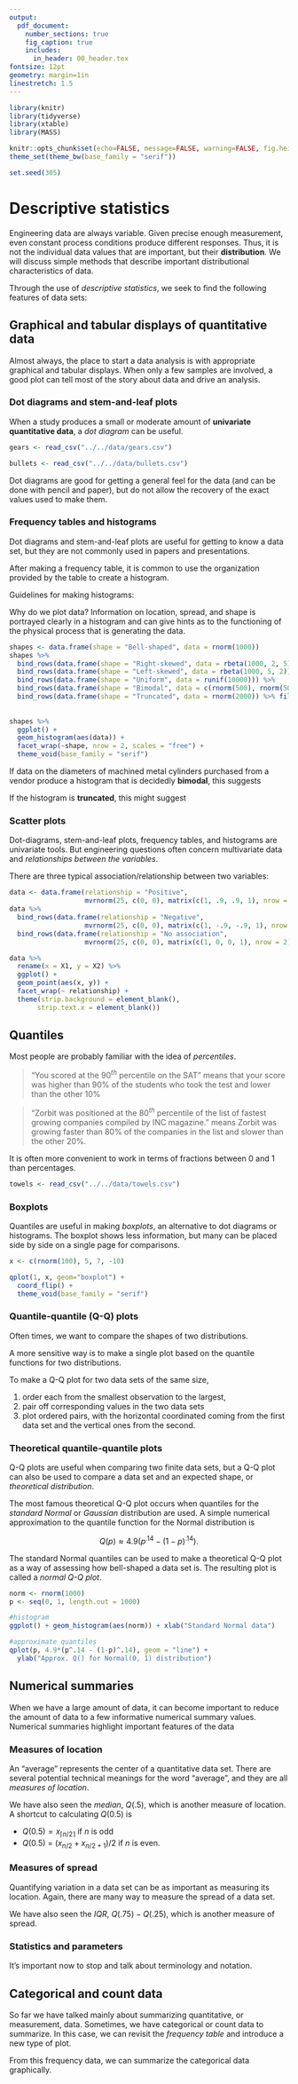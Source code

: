 ```yaml
---
output: 
  pdf_document:
    number_sections: true
    fig_caption: true
    includes:
      in_header: 00_header.tex
fontsize: 12pt
geometry: margin=1in
linestretch: 1.5
---
```


```r
library(knitr)
library(tidyverse)
library(xtable)
library(MASS)

knitr::opts_chunk$set(echo=FALSE, message=FALSE, warning=FALSE, fig.height = 2)
theme_set(theme_bw(base_family = "serif"))

set.seed(305)
```

\setcounter{section}{2}

# Descriptive statistics

Engineering data are always variable. Given precise enough measurement, even constant process conditions produce different responses. Thus, it is not the individual data values that are important, but their **distribution**. We will discuss simple methods that describe important distributional characteristics of data.

\vspace{.25in}
\begin{df}
\emph{Descriptive statistics} is the use of plots and numerical summaries to describe data without drawing any formal conclusions.
\end{df}

\vspace{.25in}

Through the use of *descriptive statistics*, we seek to find the following features of data sets:

\vspace{.25in}
\begin{enumerate}
\itemsep .5in
\item Center 
\item Spread
\item Shape 
\item Outliers
\end{enumerate}

\newpage

## Graphical and tabular displays of quantitative data

Almost always, the place to start a data analysis is with appropriate graphical and tabular displays. When only a few samples are involved, a good plot can tell most of the story about data and drive an analysis.

### Dot diagrams and stem-and-leaf plots

When a study produces a small or moderate amount of **univariate quantitative data**, a *dot diagram* can be useful.

\vspace{.25in}
\begin{df}
A \emph{dot diagram} shows each observation as a dot placed at the position corresponding to its numerical value along a number line.
\end{df}

```r
gears <- read_csv("../../data/gears.csv")
```
\vspace{.25in}
\begin{ex}[Heat treating gears, cont'd]
Recall the example from Chapter 1. A process engineer is faced with the question, "How should gears be loaded into a continuous carburizing furnace in order to minimize distortion during heat treating?" The engineer conducts a well-thought-out study and obtains the runout values for `r gears %>% filter(Arrangement == "laid") %>% nrow()` gears laid and `r gears %>% filter(Arrangement == "hung") %>% nrow()` gears hung.

\vspace{.25in}
```r
gears %>%
  ggplot() +
  geom_dotplot(aes(Runout)) +
  facet_wrap(~Arrangement)
```
\begin{figure}[H]
\centering
\includegraphics{03_descriptive_files/figure-latex/gear-dotplot-1.pdf}
\caption{Dot diagrams of runouts.}
\end{figure}
\end{ex}

\newpage


```r
bullets <- read_csv("../../data/bullets.csv")
```
\begin{ex}[Bullet penetration depth, pg. 67]
Sale and Thom compared penetration depths for several types of .45 caliber bullets fired into oak wood from a distance of 15 feet. They recorded the penetration depths (in mm from the target surface to the back of the bullets) for two bullet types.

```r
bullets %>%
  mutate(grain = paste(grain, "grain jacketed bullets")) %>%
  group_by(grain) %>%
  summarise(Values = paste(penetration, collapse = ", ")) %>%
  spread(grain, Values) %>%
  xtable(align = c("c", "p{2in}", "p{2in}"), caption = "Bullet penetration depths (mm)") %>%
  print(include.rownames = FALSE)
```

\vspace{.25in}
```r
bullets %>%
  mutate(grain = paste(grain, "grain jacketed bullets")) %>%
  ggplot() +
  geom_dotplot(aes(penetration)) +
  facet_wrap(~grain)
```
\begin{figure}[H]
\centering
\includegraphics{03_descriptive_files/figure-latex/bullets-dotplot-1.pdf}
\caption{Dot diagrams of penetration depths.}
\end{figure}
\end{ex}

\newpage

Dot diagrams are good for getting a general feel for the data (and can be done with pencil and paper), but do not allow the recovery of the exact values used to make them.

\vspace{.25in}
\begin{df}
A \emph{stem-and-leaf plot} is made by using the last few digits of each data point to indicated where it falls.
\end{df}

\vspace{.25in}
\begin{ex}[Heat treating gears, cont'd]
~\\
```r
gears %>%
  group_by(Arrangement) %>%
  summarise(Values = paste(Runout, collapse = ", ")) %>%
  spread(Arrangement, Values) %>%
  xtable(align = c("c", "p{2in}", "p{2in}"), caption = "Thrust face runouts (.0001 in.)") %>%
  print(include.rownames = FALSE)
```
\end{ex}

\newpage

### Frequency tables and histograms

Dot diagrams and stem-and-leaf plots are useful for getting to know a data set, but they are not commonly used in papers and presentations. 

\vspace{.1in}
\begin{df}
A \emph{frequency table} is made by first breaking an interval containing all the data into an appropriate number of smaller intervals of equal length. Then tally marks can be recorded to indicate the number of data points falling into each interval. Finally, frequencies, relative frequencies, and cumulative relative frequencies can be added.
\end{df}

\vspace{.1in}
\begin{ex}[Heat treating gears, cont'd]
~\\[-.2in]
\begin{table}[ht]
\centering
\begin{tabular}{p{2cm} l l p{2cm} p{2cm}}
  \hline
  Runout (.0001 in) & Tally & Frequency & Relative Frequency & Cumulative Relative Frequency \\
  \hline
  5-8 &  \tally 3 & $3$ & $.079$ & $.079$ \\
  9-12 & \tally 18 & $18$ & $.474$ & $.553$ \\
  13-16 & \tally 12 & $12$ & $.316$  & $.868$ \\
  17-20 & \tally 4 & $4$ & $.105$ & $.974$ \\
  21-24 &  & $0$ & $0$ & $.974$ \\
  25-28 & \tally 1 & $1$ & $.026$ &  $1.000$ \\
  \hline
  & & $38$ & $1.000$ &
\end{tabular}
\caption{Frequency table for laid gear thrust face runouts.} 
\end{table}  
\end{ex}

\vspace{.25in}
\begin{ex}[Bullet penetration depth, cont'd]
~\\[-.2in]
\begin{table}[ht]
\centering
\begin{tabular}{p{2.25cm} l l p{2cm} p{2cm}}
  \hline
  Runout (.0001 in) & Tally & Frequency & Relative Frequency & Cumulative Relative Frequency \\
  \hline
  58-59.99 &  \tally 5 & $5$ & $.25$ & $.25$ \\
  60.00-61.99 & \tally 3 & $3$ & $.15$ & $.40$ \\
  62.00-63.99 & \tally 6 & $6$ & $.30$  & $.70$ \\
  64.00-65.99 & \tally 3 & $3$ & $.15$ & $.85$ \\
  66.00-67.99 & \tally 1 & $1$ & $.05$ & $.90$ \\
  68.00-69.99 &  & $0$ & $0$ &  $.90$ \\
  70.00-71.99 & \tally 2 & $2$ & $.10$ &  $1.000$ \\
  \hline
  & & $20$ & $1.000$ &
\end{tabular}
\caption{Frequency table for 200 grain penetration depths.} 
\end{table}  
\end{ex}

\newpage

After making a frequency table, it is common to use the organization provided by the table to create a histogram. 

\vspace{.2in}
\begin{df}
A \emph{(frequency or relative frequency) histogram} is a kind of bar chart used to portray the shape of a distribution of data points. 
\end{df}
\vspace{.2in}

Guidelines for making histograms:
\vspace{2in}

\vspace{.25in}
\begin{ex}[Bullet penetration depth, cont'd]
~\\
```r
bullets %>%
  filter(grain == 200) %>%
  ggplot() +
  geom_histogram(aes(penetration), breaks = seq(58, 72, by = 2)) +
  xlab("Penetration depth (mm)") + ylab("Frequency")
```
\begin{figure}[H]
\centering
\includegraphics{03_descriptive_files/figure-latex/bullets-hist-1.pdf}
\caption{Histogram of the $200$ grain penetration depths.}
\end{figure}
\end{ex}

\newpage
\begin{ex}[Histogram]
Suppose you have the following data: $$74, 79, 77, 81, 68, 79, 81, 76, 81, 80, 80, 78, 88, 83, 79, 91, 79, 75, 74, 73$$. Create the corresponding \emph{frequency table} and \emph{frequency histogram}.
\end{ex}
\newpage


Why do we plot data? Information on location, spread, and shape is portrayed clearly in a histogram and can give hints as to the functioning of the physical process that is generating the data.

\vspace{.25in}

```r
shapes <- data.frame(shape = "Bell-shaped", data = rnorm(1000))
shapes %>%
  bind_rows(data.frame(shape = "Right-skewed", data = rbeta(1000, 2, 5))) %>%
  bind_rows(data.frame(shape = "Left-skewed", data = rbeta(1000, 5, 2))) %>%
  bind_rows(data.frame(shape = "Uniform", data = runif(10000))) %>%
  bind_rows(data.frame(shape = "Bimodal", data = c(rnorm(500), rnorm(500, 5, 2)))) %>%
  bind_rows(data.frame(shape = "Truncated", data = rnorm(2000)) %>% filter(data < 0)) -> shapes
                     
                  
shapes %>%
  ggplot() +
  geom_histogram(aes(data)) +
  facet_wrap(~shape, nrow = 2, scales = "free") +
  theme_void(base_family = "serif")

```

If data on the diameters of machined metal cylinders purchased from a vendor produce a histogram that is decidedly **bimodal**, this suggests  


\vspace{2in}

If the histogram is **truncated**, this might suggest 

\newpage

### Scatter plots

Dot-diagrams, stem-and-leaf plots, frequency tables, and histograms are univariate tools. But engineering questions often concern multivariate data and *relationships between the variables*.

\vspace{.25in}
\begin{df}
A \emph{scatterplot} is a simple and effective way of displaying potential relationships between two quantitative variable by assigning each variable to either the $x$ or $y$ axis and plotting the resulting coordinate points.
\end{df}

\vspace{.25in}
\begin{ex}[Orange trees]
Jim and Jane want to know the relationship between an orange tree's age (in days since 1968-12-31) and its circumference (in mm). They recorded the data for $35$ orange trees.

```r
Orange %>%
  ggplot() +
  geom_point(aes(age, circumference)) +
  xlab("Age (in days since 1968-12-31)") + ylab("Circumference (in mm)")
```
\begin{figure}[H]
\centering
\includegraphics{03_descriptive_files/figure-latex/orange-scatter-1.pdf}
\caption{Scatterplot of $35$ trees' age and circumference.}
\end{figure}
\end{ex}

\newpage

There are three typical association/relationship between two variables:

\vspace{.5in}
```r
data <- data.frame(relationship = "Positive", 
                   mvrnorm(25, c(0, 0), matrix(c(1, .9, .9, 1), nrow = 2)))
data %>%
  bind_rows(data.frame(relationship = "Negative", 
                   mvrnorm(25, c(0, 0), matrix(c(1, -.9, -.9, 1), nrow = 2)))) %>%
  bind_rows(data.frame(relationship = "No association", 
                   mvrnorm(25, c(0, 0), matrix(c(1, 0, 0, 1), nrow = 2)))) -> data

data %>%
  rename(x = X1, y = X2) %>%
  ggplot() +
  geom_point(aes(x, y)) +
  facet_wrap(~ relationship) +
  theme(strip.background = element_blank(),
       strip.text.x = element_blank())
```

\newpage

\begin{df}
A \emph{run chart} is a basic graph that displays data values in a time sequence in the order in which the data were generated. 
\end{df}

\vspace{.2in}
\begin{ex}[Office hours]
A professor collects data on the number of students that come to her office hours per week during the course of the semester. 


```r
office <- data.frame(Week = 1:15,
                     Attendance = c(0, 1, 4, 5, 40, 2, 5, 10, 7, 30, 0, 4, 3, 19, 60))

office %>%
  xtable(caption = "Weekly attendance in office hours for a semester.") %>%
  print(include.rownames = FALSE)
```

\end{ex}

\newpage

## Quantiles

Most people are probably familiar with the idea of *percentiles*. 

\vspace{.2in}
\begin{df}
The \emph{$p^{th}$ percentile} of a data set is a number greater than $p$\% of the data and less than the rest.
\end{df}

> "You scored at the $90^{th}$ percentile on the SAT" means that your score was higher than 90% of the students who took the test and lower than the other 10% 

> "Zorbit was positioned at the $80^{th}$ percentile of the list of fastest growing companies compiled by INC magazine.” means Zorbit was growing faster than 80% of the companies in the list and slower than the other 20%.

It is often more convenient to work in terms of fractions between $0$ and $1$ than percentages.

\vspace{.2in}
\begin{df}
For a data set consisting of $n$ values that when ordered are $x_1 \le x_2 \le \cdots \le x_n$,
\begin{enumerate}
\item if $p = \frac{i - .5}{n}$ for a positive integer $i \le n$, the $p$ \emph{quantile} of the data set is 
$$Q(p) = Q\left(\frac{i-.5}{n}\right) = x_i$$ (the $i$th smallest data point will be called the $\frac{i-.5}{n}$ quantile)
\item for any number $p$ between $\frac{.5}{n}$ and $\frac{n-.5}{n}$ that is not of the form $\frac{i-.5}{n}$ for an integer $i$, the $p$ \emph{quantile} of the data set will be obtained by linear interpolation between the two values of $Q\left(\frac{i-.5}{n}\right)$ with corresponding $\frac{i-.5}{n}$ that bracket $p$.
\end{enumerate}
In both cases, the notation $Q(p)$ will denote the $p$ quantile.
\end{df}

\newpage

```r
towels <- read_csv("../../data/towels.csv")
```

\begin{ex}[Breaking strengths of paper towels, pg. 79]
Here is a study of the dry breaking strength (in grams) of generic paper towels.

```r
towels %>%
  xtable(caption = "Ten paper towls breaking strengths (in grams).") %>%
  print(include.rownames = FALSE)
```

\end{ex}

\newpage

\begin{df}
$Q\left(\frac{1-.5}{n}\right)$ is called the \emph{minimum} and $Q\left(\frac{n-.5}{n}\right)$ is called the \emph{maximum} of a distribution.
\end{df}

\vspace{.2in}
\begin{df}
$Q(.5)$ is called the \emph{median} of a distribution. $Q(.25)$ and $Q(.75)$ are called the \emph{first (or lower) quartile} and \emph{third (or upper) quartile} of a distribution, respectively.
\end{df}

\vspace{.2in}
\begin{df}
The \emph{interquartile range (IQR)} is defined as $IQR = Q(.75) - Q(.25)$.
\end{df}

\vspace{.2in}
\begin{df}
An \emph{outlier} is a data point that is larger than $Q(.75) + 1.5*IQR$ or smaller than $Q(.25) - 1.5*IQR$.
\end{df}

### Boxplots

Quantiles are useful in making *boxplots*, an alternative to dot diagrams or histograms. The boxplot shows less information, but many can be placed side by side on a single page for comparisons.

\vspace{1in}

```r
x <- c(rnorm(100), 5, 7, -10)

qplot(1, x, geom="boxplot") + 
  coord_flip() +
  theme_void(base_family = "serif")
```

\newpage


\begin{ex}[Bullet penetration depths, cont'd]
~\\
```r
bullets %>% 
  filter(grain == 200) %>%
  dplyr::select(penetration) %>%
  arrange(penetration) %>% 
  rename(`200 grain bullets` = penetration) %>%
  mutate(i = 1:n(),
         `$\\frac{i-.5}{20}$` = (i -.5)/n()) %>%
  dplyr::select(2, 3, 1) %>%
  bind_cols(bullets %>% 
              filter(grain == 230) %>% 
              dplyr::select(penetration) %>% 
              arrange(penetration) %>% 
              rename(`230 grain bullets` = penetration)) %>%
  xtable(digits = 3, caption = "Quantiles of the bullet penetration depth distributions.") %>%
  print(include.rownames = FALSE, sanitize.text.function=function(x){x})
```

\end{ex}

\newpage

\mbox{}
\newpage

### Quantile-quantile (Q-Q) plots

Often times, we want to compare the shapes of two distributions.

\vspace{.5in}

A more sensitive way is to make a single plot based on the quantile functions for two distributions.

\vspace{.5in}

\begin{df}
A \emph{Q-Q plot} for two data sets with respective quantile functions $Q_1$ and $Q_2$ is a plot of ordered pairs $(Q_1(p), Q_2(p))$ for appropriate values of $p$. When two data sets of size $n$ are involved, the values of $p$ used to make the plot will be $\frac{i-.5}{n}$ for $i = 1, \dots, n$. 
\end{df}

\vspace{.2in}

\begin{ex}[Bullet penetration depth, cont'd]
~\\
```r
bullets %>% filter(grain == 200) %>% dplyr::select(penetration) %>% arrange(penetration) %>% rename(`200 grain bullets` = penetration) %>%
  bind_cols(bullets %>% filter(grain == 230) %>% dplyr::select(penetration) %>% arrange(penetration) %>% rename(`230 grain bullets` = penetration)) %>%
  ggplot() +
  geom_point(aes(`200 grain bullets`, `230 grain bullets`))
```
\begin{figure}[H]
\centering
\includegraphics{03_descriptive_files/figure-latex/bullets-qq-1.pdf}
\caption{Q-Q plot for the bullet penetration depths.}
\end{figure}
\end{ex}

\newpage

To make a Q-Q plot for two data sets of the same size,

1. order each from the smallest observation to the largest,
2. pair off corresponding values in the two data sets
3. plot ordered pairs, with the horizontal coordinated coming from the first data set and the vertical ones from the second.

\vspace{.2in}

\begin{ex}[Q-Q plot by hand]
Make a Q-Q plot for the following small artificial data sets.

```r
data <- data.frame(data_set = c(rep("Data set 1", 5), rep("Data set 2", 5)),
                   values = c(3, 5, 4, 7, 3, 15, 7, 9, 7, 11))

data %>%
  group_by(data_set) %>%
  summarise(values = paste(values, collapse=", ")) %>%
  spread(data_set, values) %>%
  xtable(caption = "Two artificial data sets") %>%
  print(include.rownames = FALSE)
```

\end{ex}


\newpage

### Theoretical quantile-quantile plots

Q-Q plots are useful when comparing two finite data sets, but a Q-Q plot can also be used to compare a data set and an expected shape, or *theoretical distribution*.

\vspace{.2in}
\begin{df}
A \emph{theoretical Q-Q plot} for a data set of size $n$ and a theoretical distribution, with respective quantile functions $Q_1$ and $Q_2$ is a plot of ordered pairs $(Q_1(p), Q_2(p))$ for $p = \frac{i-.5}{n}$ where $i = 1, \dots, n$.
\end{df}

The most famous theoretical Q-Q plot occurs when quantiles for the *standard Normal* or *Gaussian* distribution are used. A simple numerical approximation to the quantile function for the Normal distribution is 

$$
Q(p) \approx 4.9(p^{.14} - (1-p)^{.14}).
$$

The standard Normal quantiles can be used to make a theoretical Q-Q plot as a way of assessing how bell-shaped a data set is. The resulting plot is called a *normal Q-Q plot*.

\vspace{.2in}

```r
norm <- rnorm(1000)
p <- seq(0, 1, length.out = 1000)

#histogram
ggplot() + geom_histogram(aes(norm)) + xlab("Standard Normal data")

#approximate quantiles
qplot(p, 4.9*(p^.14 - (1-p)^.14), geom = "line") +
  ylab("Approx. Q() for Normal(0, 1) distribution")
```

\newpage

\begin{ex}[Breaking strengths of paper towels, cont'd]
~\\
```r
towels %>% 
  dplyr::select(strength) %>%
  arrange(strength) %>% 
  rename(`Breaking strength Q()` = strength) %>%
  mutate(i = 1:n(),
         `$\\frac{i-.5}{20}$` = (i -.5)/n()) %>%
  dplyr::select(2, 3, 1) %>%
  mutate(`Standard Normal Q()` = qnorm((i-.5)/n())) %>%
  xtable(caption = "Breaking strength and standard Normal quantiles.") %>%
  print(include.rownames = FALSE, sanitize.text.function=function(x){x})
```
\newpage

\end{ex}

## Numerical summaries 

When we have a large amount of data, it can become important to reduce the amount of data to a few informative numerical summary values. Numerical summaries highlight important features of the data 

\vspace{.5in}

\begin{df}
A \emph{numerical summary (or statistic)} is a number or list of numbers calculated using the data (and only the data).
\end{df}

### Measures of location

An "average" represents the center of a quantitative data set. There are several potential technical meanings for the word "average", and they are all *measures of location*.

\vspace{.2in}
\begin{df}
The \emph{(arithmetic) mean} of a sample of quantitative data ($x_1, \dots, x_n$) is 
$$
\overline{x} = \frac{1}{n} \sum\limits_{i=1}^nx_i.
$$
\end{df}

\vspace{.2in}
\begin{df}
The \emph{mode} of a discrete or categorical data set is the most frequently-occurring value.
\end{df}

\vspace{.2in}

We have also seen the *median*, $Q(.5)$, which is another measure of location. A shortcut to calculating $Q(0.5)$ is

- $Q(0.5) = x_{\lceil n/2 \rceil}$ if $n$ is odd 
- $Q(0.5)$ = $(x_{n/2} + x_{n/2+1})/2$ if $n$ is even.

\newpage 

\begin{ex}[Measures of location]
Calculate the three measures of location for the following data.
$$
0, 1, 1, 2, 3, 5
$$
\end{ex}

\vspace{2in}

### Measures of spread

Quantifying variation in a data set can be as important as measuring its location. Again, there are many way to measure the spread of a data set.

\vspace{.2in}
\begin{df}
The \emph{range} of a data set consisting of ordered values $x_1 \le \cdots \le x_n$ is 
$$
R = x_n - x_1.
$$
\end{df}

\vspace{.2in}
\begin{df}
The \emph{sample variance} of a data set consisting of values $x_1, \dots, x_n$ is
$$
s^2 = \frac{1}{n-1} \sum\limits_{i=1}^n (x_i - \overline{x})^2.
$$
The \emph{sample standard deviation}, $s$, is the nonnegative square root of the sample variance.
\end{df}

\vspace{.2in}

We have also seen the *IQR*, $Q(.75) - Q(.25)$, which is another measure of spread.

\newpage

\begin{ex}[Measures of spread]
Calculate the four measures of spread for the following data.
$$
0, 1, 1, 2, 3, 5
$$
\end{ex}

\vspace{2in}

\begin{ex}[Sensitivity to outliers]
Which measures of center and spread differ drastically between the $x_i$s and the $y_i$s? Which ones are the same?
\begin{align*}
x_i:& 0, 1, 1, 2, 3, 5 \\
y_i:& 0, 1, 1, 2, 3, 817263489
\end{align*}
\end{ex}

\newpage

### Statistics and parameters

It's important now to stop and talk about terminology and notation.

\vspace{.2in}
\begin{df}
Numerical summarizations of sample data are called (sample) \emph{statistics}. Numerical summarizations of population and theoretical distributions are called (population or model) \emph{parameters}. 
\end{df}

\vspace{1in}
\begin{df}
If a data set, $x_1, \dots, x_N$, represents an entire population, then the \emph{population (or true) mean} is defined as
$$
\mu = \frac{1}{N}\sum\limits_{i = 1}^N x_i.
$$
\end{df}

\vspace{.2in}
\begin{df}
If a data set, $x_1, \dots, x_N$, represents an entire population, then the \emph{population (or true) variance} is defined as
$$
\sigma^2 = \frac{1}{N}\sum\limits_{i=1}^N(x_i - \mu)^2.
$$
The \emph{population (or true) standard deviation}, $\sigma$ is the nonnegative square root of $\sigma^2$.
\end{df}


\newpage

## Categorical and count data

So far we have talked mainly about summarizing quantitative, or measurement, data. Sometimes, we have categorical or count data to summarize. In this case, we can revisit the *frequency table* and introduce a new type of plot.

\vspace{.2in}

\begin{ex}[Cars]
Fuel consumption and 10 aspects of automobile design and performance are available for 32 automobiles (1973–74 models) from 1974 Motor Trend US Magazine.

\vspace{.1in}

```r
head(mtcars) %>%
  rbind(c(rep("...", 11))) -> cars_tab

rownames(cars_tab)[7] <- "..."

xtable(cars_tab, caption = "Car data for 1973-1974 models.")
```

We can construct a frequency table for the \texttt{cylinder} variable.

\vspace{.1in}

```r
mtcars %>%
  group_by(cyl) %>%
  summarise(Frequency = n(),
            `Relative Frequency` = n()/nrow(mtcars)) %>%
  mutate(`Cumulative Frequency` = cumsum(`Relative Frequency`)) %>%
  xtable(caption = "Frequency table for car cylinders.") %>%
  print(include.rownames = FALSE)
```

\end{ex}

From this frequency data, we can summarize the categorical data graphically.

\newpage
\begin{df}
A \emph{bar plot} presents categorical data with rectangular bars with lengths proportional to the values that they represent (usually frequency of occurrence).
\end{df}

\vspace{.2in}

\begin{ex}[Cars, cont'd]

\end{ex}
